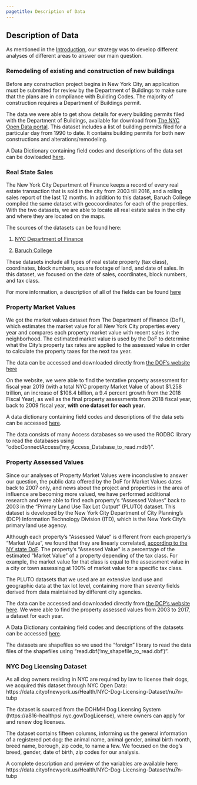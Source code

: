```yaml
---
pagetitle: Description of Data
---
```


## Description of Data

As mentioned in the [Introduction](./), our strategy was to develop different analyses of different areas to answer our main question. 
  
### Remodeling of existing and construction of new buildings   
  
Before any construction project begins in New York City, an application must be submitted for review by the Department of Buildings to make sure that the plans are in compliance with Building Codes. The majority of construction requires a Department of Buildings permit.
  
The data we were able to get show details for every building permits filed with the Department of Buildings, available for download from [The NYC Open Data portal](https://data.cityofnewyork.us/Housing-Development/DOB-Permit-Issuance/ipu4-2q9a "NYC Open Data portal"). This dataset includes a list of building permits filed for a particular day from 1990 to date. It contains building permits for both new constructions and alterations/remodeling.
  
A Data Dictionary containing field codes and descriptions of the data set can be dowloaded  [here](https://data.cityofnewyork.us/api/views/ipu4-2q9a/files/87608d5b-1986-4a21-a8a5-7a38e65f9993?download=true&filename=DD_DOB_Permit_Issuance_2018-03-07.xlsx "Data Dictionary for building permits").
    
      
### Real State Sales

The New York City Department of Finance keeps a record of every real estate transaction that is sold in the city from 2003 till 2016, and a rolling sales report of the last 12 months. In addition to this dataset, Baruch College compiled the same dataset with geocoordinates for each of the properties. With the two datasets, we are able to locate all real estate sales in the city and where they are located on the maps. 

The sources of the datasets can be found here:

  1) [NYC Department of Finance](http://www1.nyc.gov/site/finance/taxes/property-annualized-sales-update.page "Data for Real Estate")
  
  2) [Baruch College](https://www.baruch.cuny.edu/confluence/display/geoportal/NYC+Geocoded+Real+Estate+Sales "Data for Real Estate")
  
  
These datasets include all types of real estate property (tax class), coordinates, block numbers, square footage of land, and date of sales. In this dataset, we focused on the date of sales, coordinates, block numbers, and tax class. 

For more information, a description of all of the fields can be found [here](http://www1.nyc.gov/assets/finance/downloads/pdf/07pdf/glossary_rsf071607.pdf "Data for Real Estate")
    
  
### Property Market Values

We got the market values dataset from The Department of Finance (DoF), which estimates the market value for all New York City properties every year and compares each property market value with recent sales in the neighborhood. The estimated market value is used by the DoF to determine what the City's property tax rates are applied to the assessed value in order to calculate the property taxes for the next tax year.
  
The data can be accessed and downloaded directly from [the DOF's website here](http://www1.nyc.gov/site/finance/taxes/property-assessments.page "Data for Property Market Values")
     
On the website, we were able to find the tentative property assessment for fiscal year 2019 (with a total NYC property Market Value of about $1.258 trillion, an increase of $108.4 billion, a 9.4 percent growth from the 2018 Fiscal Year), as well as the final property assessments from 2018 fiscal year, back to 2009 fiscal year, **with one dataset for each year**.
   
A data dictionary containing field codes and descriptions of the data sets can be accessed [here](http://www1.nyc.gov/assets/finance/downloads/tar/tarfieldcodes.pdf "Data Dictionary for property market values").

The data consists of many Access databases so we used the RODBC library to read the databases using "odbcConnectAccess('my_Access_Database_to_read.mdb')". 
   
### Property Assessed Values
   
Since our analyses of Property Market Values were inconclusive to answer our question, the public data offered by the DoF for Market Values dates back to 2007 only, and news about the project and properties in the area of influence are becoming more valued, we have performed additional research and were able to find each property's "Assessed Values" back to 2003 in the "Primary Land Use Tax Lot Output" (PLUTO) dataset. This dataset is developed by the New York City Department of City Planning's (DCP) Information Technology Division (ITD), which is the New York City's primary land use agency.

Although each property's "Assessed Value" is different from each property's "Market Value", we found that they are linearly correlated, [according to the NY state DoF](https://www.tax.ny.gov/pit/property/learn/howassess.htm "source of info"). The property's "Assessed Value" is a percentage of the estimated "Market Value" of a property depending of the tax class. For example, the market value for that class is equal to the assessment value in a city or town assessing at 100% of market value for a specific tax class.

The PLUTO datasets that we used are an extensive land use and geographic data at the tax lot level, containing more than seventy fields derived from data maintained by different city agencies.

The data can be accessed and downloaded directly from [the DCP's website here](http://www1.nyc.gov/site/planning/data-maps/open-data/bytes-archive.page?sorts[year]=0 "Data for Property Assessed Values"). We were able to find the property assessed values from 2003 to 2017, a dataset for each year.

A Data Dictionary containing field codes and descriptions of the datasets can be accessed [here](http://www1.nyc.gov/assets/planning/download/pdf/data-maps/open-data/pluto_datadictionary.pdf "Data Dictionary for property assessed values").

The datasets are shapefiles so we used the "foreign" library to read the data files of the shapefiles using "read.dbf('my_shapefile_to_read.dbf')". 
  
  
### NYC Dog Licensing Dataset 

As all dog owners residing in NYC are required by law to license their dogs, we acquired this dataset through NYC Open Data: 
https://data.cityofnewyork.us/Health/NYC-Dog-Licensing-Dataset/nu7n-tubp 

The dataset is sourced from the DOHMH Dog Licensing System (https://a816-healthpsi.nyc.gov/DogLicense), where owners can apply for and renew dog licenses. 

The dataset contains fifteen columns, informing us the general information of a registered pet dog: the animal name, animal gender, animal birth month, breed name, borough, zip code, to name a few. We focused on the dog’s breed, gender, date of birth, zip codes for our analysis. 

A complete description and preview of the variables are available here: 
https://data.cityofnewyork.us/Health/NYC-Dog-Licensing-Dataset/nu7n-tubp